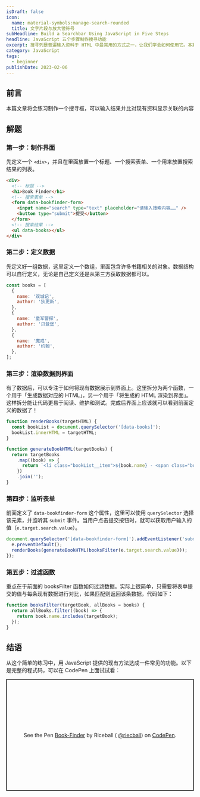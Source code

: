 ```yaml
---
isDraft: false
icon:
  name: material-symbols:manage-search-rounded
  title: 文字片段与放大镜符号
subHeadline: Build a Searchbar Using JavaScript in Five Steps
headline: JavaScript 五个步骤制作搜寻功能
excerpt: 搜寻列是普遍输入资料于 HTML 中最常用的方式之一，让我们学会如何使用它。本篇文章将会练习从无到有包含介面制作一个搜寻框，可以输入结果并比对现有资料显示关联的内容，是一个非常适合 JavaScript 新手的一道实用练习题目。
category: JavaScript
tags:
  - beginner
publishDate: 2023-02-06
---
```


## 前言

<Info type="info">本篇文章将会练习制作一个搜寻框，可以输入结果并比对现有资料显示关联的内容</Info>

## 解题

### 第一步：制作界面

先定义一个 `<div>`，并且在里面放置一个标题、一个搜索表单、一个用来放置搜索结果的列表。

```html
<div>
  <!-- 标题 -->
  <h1>Book Finder</h1>
  <!-- 搜索表单 -->
  <form data-bookfinder-form>
    <input name="search" type="text" placeholder="请输入搜索内容……" />
    <button type="submit">提交</button>
  </form>
  <!-- 搜索结果 -->
  <ul data-books></ul>
</div>
```

### 第二步：定义数据

先定义好一组数据，这里定义一个数组，里面包含许多书籍相关的对象。数据结构可以自行定义，无论是自己定义还是从第三方获取数据都可以。

```javascript
const books = [
  {
    name: '双城记',
    author: '狄更斯',
  },
  {
    name: '童军警探',
    author: '贝登堡',
  },
  {
    name: '魔戒',
    author: '约翰',
  },
];
```

### 第三步：渲染数据到界面

有了数据后，可以专注于如何将现有数据展示到界面上。这里拆分为两个函数，一个用于「生成数据对应的 HTML」，另一个用于「将生成的 HTML 渲染到界面」。这样拆分能让代码更易于阅读、维护和测试。完成后界面上应该就可以看到前面定义的数据了！

```javascript
function renderBooks(targetHTML) {
  const bookList = document.querySelector('[data-books]');
  bookList.innerHTML = targetHTML;
}

function generateBookHTML(targetBooks) {
  return targetBooks
    .map((book) => {
      return `<li class="bookList__item">${book.name} - <span class="bookList__author">${book.author}</span></li>`;
    })
    .join('');
}
```

### 第四步：监听表单

前面定义了 `data-bookfinder-form` 这个属性，这里可以使用 `querySelector` 选择该元素，并监听其 `submit` 事件。当用户点击提交按钮时，就可以获取用户输入的值（`e.target.search.value`）。

```javascript
document.querySelector('[data-bookfinder-form]').addEventListener('submit', (e) => {
  e.preventDefault();
  renderBooks(generateBookHTML(booksFilter(e.target.search.value)));
});
```

### 第五步：过滤函数

重点在于前面的 booksFilter 函数如何过滤数据。实际上很简单，只需要将表单提交的值与每条现有数据进行对比，如果匹配则返回该条数据，代码如下：

```javascript
function booksFilter(targetBook, allBooks = books) {
  return allBooks.filter((book) => {
    return book.name.includes(targetBook);
  });
}
```

## 结语

从这个简单的练习中，用 JavaScript 提供的现有方法达成一件常见的功能。以下是完整的程式码，可以在 CodePen 上面试试看：

<p
  class="codepen"
  data-height="300"
  data-default-tab="result"
  data-slug-hash="QWBoQyb"
  data-preview="true"
  data-editable="true"
  data-user="riecball"
  style="height: 300px; box-sizing: border-box; display: flex; align-items: center; justify-content: center; border: 2px solid; margin: 1em 0; padding: 1em;"
>
  <span>
    See the Pen <a href="https://codepen.io/riecball/pen/QWBoQyb">Book-Finder</a> by Riceball (
    <a href="https://codepen.io/riecball">@riecball</a>) on <a href="https://codepen.io">CodePen</a>.
  </span>
</p>
<script async src="https://cpwebassets.codepen.io/assets/embed/ei.js"></script>
